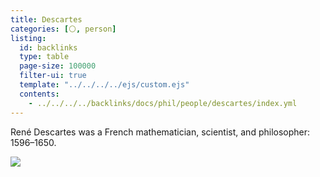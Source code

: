 ```yaml
---
title: Descartes
categories: [⚪, person]
listing:
  id: backlinks
  type: table
  page-size: 100000
  filter-ui: true
  template: "../../../../ejs/custom.ejs"
  contents:
    - ../../../../backlinks/docs/phil/people/descartes/index.yml
---
```

René Descartes was a French mathematician, scientist, and philosopher: 1596–1650.

![](/images/headshots/descartes.jpeg)
